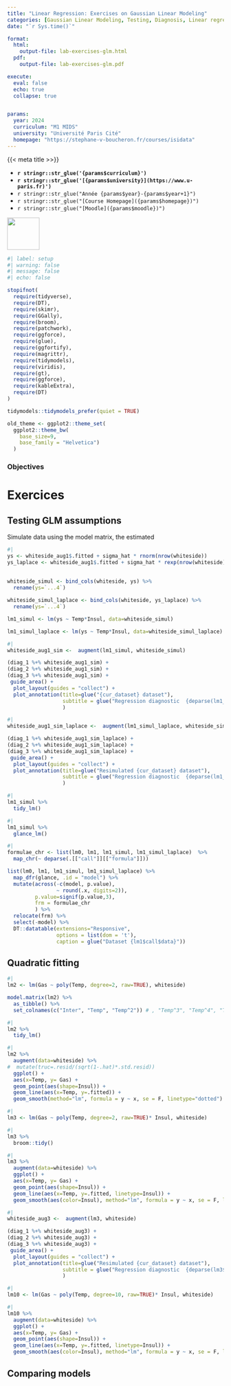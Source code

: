 ```yaml
---
title: "Linear Regression: Exercises on Gaussian Linear Modeling"
categories: [Gaussian Linear Modeling, Testing, Diagnosis, Linear regression]
date: "`r Sys.time()`"

format:
  html:
    output-file: lab-exercises-glm.html
  pdf:
    output-file: lab-exercises-glm.pdf

execute: 
  eval: false
  echo: true
  collapse: true


params:
  year: 2024 
  curriculum: "M1 MIDS"
  university: "Université Paris Cité"
  homepage: "https://stephane-v-boucheron.fr/courses/isidata"
---
```



::: {layout="[80,20]"}

::: {#first-column}

{{< meta title >>}}

- **`r stringr::str_glue('{params$curriculum}')`**
- **`r stringr::str_glue('[{params$university}](https://www.u-paris.fr)')`**
- `r stringr::str_glue("Année {params$year}-{params$year+1}")`
- `r stringr::str_glue("[Course Homepage]({params$homepage})")`  
- `r stringr::str_glue("[Moodle]({params$moodle})")`

::: 

::: {#second-column}
![](/images/UniversiteParis_monogramme_couleur_RVB.png){align="right" style="size:50px;" width=75}
:::

:::


```r
#| label: setup
#| warning: false
#| message: false
#| echo: false

stopifnot(
  require(tidyverse),
  require(DT),
  require(skimr),
  require(GGally),
  require(broom),
  require(patchwork),
  require(ggforce),
  require(glue),
  require(ggfortify),
  require(magrittr),
  require(tidymodels),
  require(viridis),
  require(gt),
  require(ggforce), 
  require(kableExtra),
  require(DT)
)

tidymodels::tidymodels_prefer(quiet = TRUE)

old_theme <- ggplot2::theme_set(
  ggplot2::theme_bw(
    base_size=9, 
    base_family = "Helvetica")
  )
```


::: {.callout-important}

### Objectives

:::


# Exercices 

## Testing GLM assumptions

Simulate data using the model matrix, the estimated 

```r
#| 
ys <- whiteside_aug1$.fitted + sigma_hat * rnorm(nrow(whiteside))
ys_laplace <- whiteside_aug1$.fitted + sigma_hat * rexp(nrow(whiteside)) * sign(runif(nrow(whiteside)))
  
  
whiteside_simul <- bind_cols(whiteside, ys) %>% 
  rename(ys=`...4`)

whiteside_simul_laplace <- bind_cols(whiteside, ys_laplace) %>% 
  rename(ys=`...4`)

lm1_simul <- lm(ys ~ Temp*Insul, data=whiteside_simul)

lm1_simul_laplace <- lm(ys ~ Temp*Insul, data=whiteside_simul_laplace)
```

```r
#| 
whiteside_aug1_sim <-  augment(lm1_simul, whiteside_simul)

(diag_1 %+% whiteside_aug1_sim) +
(diag_2 %+% whiteside_aug1_sim) +
(diag_3 %+% whiteside_aug1_sim) +  
 guide_area() +
  plot_layout(guides = "collect") +
  plot_annotation(title=glue("{cur_dataset} dataset"),
                  subtitle = glue("Regression diagnostic  {deparse(lm1_simul$call$formula)}"), caption = 'One possible outlier.\n Visible on all three plots.'
                  )
```


```r
#| 
whiteside_aug1_sim_laplace <-  augment(lm1_simul_laplace, whiteside_simul_laplace)

(diag_1 %+% whiteside_aug1_sim_laplace) +
(diag_2 %+% whiteside_aug1_sim_laplace) +
(diag_3 %+% whiteside_aug1_sim_laplace) +  
 guide_area() +
  plot_layout(guides = "collect") +
  plot_annotation(title=glue("Resimulated {cur_dataset} dataset"),
                  subtitle = glue("Regression diagnostic  {deparse(lm1_simul_laplace$call$formula)}"), caption = 'Laplace noise.\n Visible on all three plots?'
                  )
```


```r
#| 
lm1_simul %>% 
  tidy_lm()
```

```r
#| 
lm1_simul %>% 
  glance_lm()
```

```r
#| 
formulae_chr <- list(lm0, lm1, lm1_simul, lm1_simul_laplace)  %>% 
  map_chr(~ deparse(.[["call"]][["formula"]]))

list(lm0, lm1, lm1_simul, lm1_simul_laplace) %>% 
  map_dfr(glance, .id = "model") %>% 
  mutate(across(-c(model, p.value), 
                ~ round(.x, digits=2)),
         p.value=signif(p.value,3), 
         frm = formulae_chr
         ) %>% 
  relocate(frm) %>% 
  select(-model) %>% 
  DT::datatable(extensions="Responsive",
                options = list(dom = 't'), 
                caption = glue("Dataset {lm1$call$data}"))


```


## Quadratic fitting 

```r
#| 
lm2 <- lm(Gas ~ poly(Temp, degree=2, raw=TRUE), whiteside)

model.matrix(lm2) %>% 
  as_tibble() %>% 
  set_colnames(c("Inter", "Temp", "Temp^2")) # , "Temp^3", "Temp^4", "Temp^5" ))
```


```r
#| 
lm2 %>% 
  tidy_lm()
```

```r
#| 
lm2 %>% 
  augment(data=whiteside) %>% 
#  mutate(truc=.resid/(sqrt(1-.hat)*.std.resid))
  ggplot() +
  aes(x=Temp, y= Gas) + 
  geom_point(aes(shape=Insul)) +
  geom_line(aes(x=Temp, y=.fitted)) +
  geom_smooth(method="lm", formula = y ~ x, se = F, linetype="dotted")
```


```r
#| 
lm3 <- lm(Gas ~ poly(Temp, degree=2, raw=TRUE)* Insul, whiteside)
```


```r
#| 
lm3 %>% 
  broom::tidy()
```


```r
#| 
lm3 %>% 
  augment(data=whiteside) %>% 
  ggplot() +
  aes(x=Temp, y= Gas) + 
  geom_point(aes(shape=Insul)) +
  geom_line(aes(x=Temp, y=.fitted, linetype=Insul)) +
  geom_smooth(aes(color=Insul), method="lm", formula = y ~ x, se = F, linetype="dotted")
```



```r
#| 
whiteside_aug3 <-  augment(lm3, whiteside)

(diag_1 %+% whiteside_aug3) +
(diag_2 %+% whiteside_aug3) +
(diag_3 %+% whiteside_aug3) +  
 guide_area() +
  plot_layout(guides = "collect") +
  plot_annotation(title=glue("Resimulated {cur_dataset} dataset"),
                  subtitle = glue("Regression diagnostic  {deparse(lm3$call$formula)}"), caption = ''
                  )
```


```r
#| 
lm10 <- lm(Gas ~ poly(Temp, degree=10, raw=TRUE)* Insul, whiteside)
```


```r
#| 
lm10 %>% 
  augment(data=whiteside) %>% 
  ggplot() +
  aes(x=Temp, y= Gas) + 
  geom_point(aes(shape=Insul)) +
  geom_line(aes(x=Temp, y=.fitted, linetype=Insul)) +
  geom_smooth(aes(color=Insul), method="lm", formula = y ~ x, se = F, linetype="dotted")
```

## Comparing models


